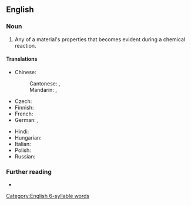 ==English==
{{wikipedia}}

===Noun===
{{en-noun}}

# {{lb|en|chemistry}} Any of a material's properties that becomes evident during a chemical reaction.
#: {{syn|en|Thesaurus:chemical property}}

====Translations====
{{trans-top|any of a material's properties that becomes evident during a chemical reaction}}
* Chinese:
*: Cantonese: {{t|yue|化學性質}}, {{t|yue|化学性质|tr=faa3 hok6 sing3 zat1}}
*: Mandarin: {{t+|cmn|化學性質}}, {{t+|cmn|化学性质|tr=huàxué xìngzhì, huàxué xìngzhí}}
* Czech: {{t|cs|chemická vlastnost|f}}
* Finnish: {{t|fi|[[kemiallinen]] [[ominaisuus]]}}
* French: {{t|fr|propriété chimique|f}}
* German: {{t|de|chemische Eigenschaft|f}}, {{t|de|chemische Stoffeigenschaft|f}}
{{trans-mid}}
* Hindi: {{t|hi|रासायनिक गुण|tr=rāsāyanik guṇ|m}}
* Hungarian: {{t|hu|kémiai tulajdonság}}
* Italian: {{t-needed|it}}
* Polish: {{t|pl|właściwość chemiczna|f}}
* Russian: {{t-needed|ru}}
{{trans-bottom}}

===Further reading===
* {{R:Merriam-Webster}}

[[Category:English 6-syllable words]]